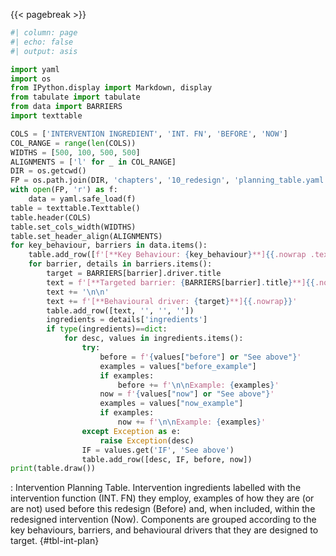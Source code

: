 {{< pagebreak >}}

::: {.landscape}

```python
#| column: page
#| echo: false
#| output: asis

import yaml
import os
from IPython.display import Markdown, display
from tabulate import tabulate
from data import BARRIERS
import texttable

COLS = ['INTERVENTION INGREDIENT', 'INT. FN', 'BEFORE', 'NOW']
COL_RANGE = range(len(COLS))
WIDTHS = [500, 100, 500, 500]
ALIGNMENTS = ['l' for _ in COL_RANGE]
DIR = os.getcwd()
FP = os.path.join(DIR, 'chapters', '10_redesign', 'planning_table.yaml')
with open(FP, 'r') as f:
    data = yaml.safe_load(f)
table = texttable.Texttable()
table.header(COLS)
table.set_cols_width(WIDTHS)
table.set_header_align(ALIGNMENTS)
for key_behaviour, barriers in data.items():
    table.add_row([f'[**Key Behaviour: {key_behaviour}**]{{.nowrap .text-info}}', '', '', ''])
    for barrier, details in barriers.items():
        target = BARRIERS[barrier].driver.title
        text = f'[**Targeted barrier: {BARRIERS[barrier].title}**]{{.nowrap}}'
        text += '\n\n'
        text += f'[**Behavioural driver: {target}**]{{.nowrap}}'
        table.add_row([text, '', '', ''])
        ingredients = details['ingredients']
        if type(ingredients)==dict:
            for desc, values in ingredients.items():
                try:
                    before = f'{values["before"] or "See above"}'
                    examples = values["before_example"]
                    if examples: 
                        before += f'\n\nExample: {examples}'
                    now = f'{values["now"] or "See above"}'
                    examples = values["now_example"]
                    if examples: 
                        now += f'\n\nExample: {examples}'
                except Exception as e:
                    raise Exception(desc)
                IF = values.get('IF', 'See above')
                table.add_row([desc, IF, before, now])
print(table.draw())
```

: Intervention Planning Table. Intervention ingredients labelled with the intervention function (INT. FN) they employ, examples of how they are (or are not) used before this redesign (Before) and, when included, within the redesigned intervention (Now). Components are grouped according to the key behaviours, barriers, and behavioural drivers that they are designed to target. {#tbl-int-plan}

::: 
<!-- end of landcape -->